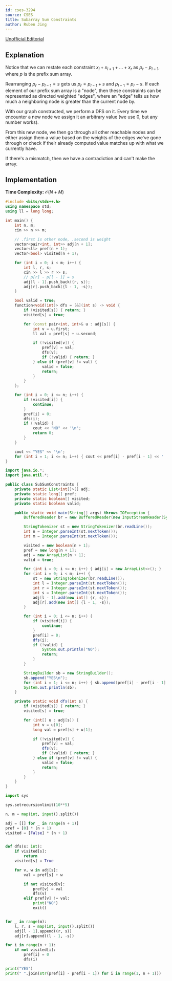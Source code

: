 ```yaml
---
id: cses-3294
source: CSES
title: Subarray Sum Constraints
author: Ruben Jing
---
```


[Unofficial Editorial](https://codeforces.com/blog/entry/145140)

## Explanation

Notice that we can restate each constraint $x_l + x_{l+1} + \dots + x_r$ as $p_r - p_{l-1}$, where $p$ is the prefix sum array.

Rearranging $p_r - p_{l-1} = s$ gets us $p_r = p_{l-1} + s$ and $p_{l-1} = p_r - s$.
If each element of our prefix sum array is a "node",
then these constraints can be represented as directed weighted "edges",
where an "edge" tells us how much a neighboring node is greater than the current node by.

With our graph constructed, we perform a DFS on it.
Every time we encounter a new node we assign it an arbitrary value (we use $0$, but any number works).

From this new node, we then go through all other reachable nodes and either assign them
a value based on the weights of the edges we've gone through or check if their already computed
value matches up with what we currently have.

If there's a mismatch, then we have a contradiction and can't make the array.

## Implementation

**Time Complexity:** $\mathcal{O}(N + M)$

<LanguageSection>
<CPPSection>

```cpp
#include <bits/stdc++.h>
using namespace std;
using ll = long long;

int main() {
	int n, m;
	cin >> n >> m;

	// .first is other node, .second is weight
	vector<pair<int, int>> adj[n + 1];
	vector<ll> pref(n + 1);
	vector<bool> visited(n + 1);

	for (int i = 0; i < m; i++) {
		int l, r, s;
		cin >> l >> r >> s;
		// p[r] - p[l - 1] = s
		adj[l - 1].push_back({r, s});
		adj[r].push_back({l - 1, -s});
	}

	bool valid = true;
	function<void(int)> dfs = [&](int s) -> void {
		if (visited[s]) { return; }
		visited[s] = true;

		for (const pair<int, int>& u : adj[s]) {
			int v = u.first;
			ll val = pref[s] + u.second;

			if (!visited[v]) {
				pref[v] = val;
				dfs(v);
				if (!valid) { return; }
			} else if (pref[v] != val) {
				valid = false;
				return;
			}
		}
	};

	for (int i = 0; i <= n; i++) {
		if (visited[i]) {
			continue;
		}
		pref[i] = 0;
		dfs(i);
		if (!valid) {
			cout << "NO" << '\n';
			return 0;
		}
	}

	cout << "YES" << '\n';
	for (int i = 1; i <= n; i++) { cout << pref[i] - pref[i - 1] << ' '; }
}
```

</CPPSection>
<JavaSection>

```java
import java.io.*;
import java.util.*;

public class SubSumConstraints {
	private static List<int[]>[] adj;
	private static long[] pref;
	private static boolean[] visited;
	private static boolean valid;

	public static void main(String[] args) throws IOException {
		BufferedReader br = new BufferedReader(new InputStreamReader(System.in));

		StringTokenizer st = new StringTokenizer(br.readLine());
		int n = Integer.parseInt(st.nextToken());
		int m = Integer.parseInt(st.nextToken());

		visited = new boolean[n + 1];
		pref = new long[n + 1];
		adj = new ArrayList[n + 1];
		valid = true;

		for (int i = 0; i <= n; i++) { adj[i] = new ArrayList<>(); }
		for (int i = 0; i < m; i++) {
			st = new StringTokenizer(br.readLine());
			int l = Integer.parseInt(st.nextToken());
			int r = Integer.parseInt(st.nextToken());
			int s = Integer.parseInt(st.nextToken());
			adj[l - 1].add(new int[] {r, s});
			adj[r].add(new int[] {l - 1, -s});
		}

		for (int i = 0; i <= n; i++) {
			if (visited[i]) {
				continue;
			}
			pref[i] = 0;
			dfs(i);
			if (!valid) {
				System.out.println("NO");
				return;
			}
		}

		StringBuilder sb = new StringBuilder();
		sb.append("YES\n");
		for (int i = 1; i <= n; i++) { sb.append(pref[i] - pref[i - 1] + " "); }
		System.out.println(sb);
	}

	private static void dfs(int s) {
		if (visited[s]) { return; }
		visited[s] = true;

		for (int[] u : adj[s]) {
			int v = u[0];
			long val = pref[s] + u[1];

			if (!visited[v]) {
				pref[v] = val;
				dfs(v);
				if (!valid) { return; }
			} else if (pref[v] != val) {
				valid = false;
				return;
			}
		}
	}
}
```

</JavaSection>
<PySection>

```py
import sys

sys.setrecursionlimit(10**5)

n, m = map(int, input().split())

adj = [[] for _ in range(n + 1)]
pref = [0] * (n + 1)
visited = [False] * (n + 1)


def dfs(s: int):
	if visited[s]:
		return
	visited[s] = True

	for v, w in adj[s]:
		val = pref[s] + w

		if not visited[v]:
			pref[v] = val
			dfs(v)
		elif pref[v] != val:
			print("NO")
			exit()


for _ in range(m):
	l, r, s = map(int, input().split())
	adj[l - 1].append((r, s))
	adj[r].append((l - 1, -s))

for i in range(n + 1):
	if not visited[i]:
		pref[i] = 0
		dfs(i)

print("YES")
print(" ".join(str(pref[i] - pref[i - 1]) for i in range(1, n + 1)))
```

</PySection>
</LanguageSection>
